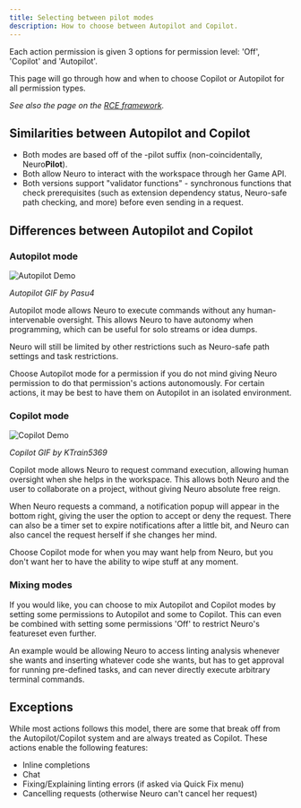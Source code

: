 ```yaml
---
title: Selecting between pilot modes
description: How to choose between Autopilot and Copilot.
---
```


Each action permission is given 3 options for permission level: 'Off', 'Copilot' and 'Autopilot'.

This page will go through how and when to choose Copilot or Autopilot for all permission types.

*See also the page on the [RCE framework](/neuropilot/reference/rce).*

## Similarities between Autopilot and Copilot

- Both modes are based off of the -pilot suffix (non-coincidentally, Neuro**Pilot**).
- Both allow Neuro to interact with the workspace through her Game API.
- Both versions support "validator functions" - synchronous functions that check prerequisites (such as extension dependency status, Neuro-safe path checking, and more) before even sending in a request.

## Differences between Autopilot and Copilot

### Autopilot mode

![Autopilot Demo](/neuropilot/demo-autopilot.gif)

*Autopilot GIF by Pasu4*

Autopilot mode allows Neuro to execute commands without any human-intervenable oversight. This allows Neuro to have autonomy when programming, which can be useful for solo streams or idea dumps.

Neuro will still be limited by other restrictions such as Neuro-safe path settings and task restrictions.

Choose Autopilot mode for a permission if you do not mind giving Neuro permission to do that permission's actions autonomously. For certain actions, it may be best to have them on Autopilot in an isolated environment.

### Copilot mode

![Copilot Demo](/neuropilot/demo-copilot.gif)

*Copilot GIF by KTrain5369*

Copilot mode allows Neuro to request command execution, allowing human oversight when she helps in the workspace. This allows both Neuro and the user to collaborate on a project, without giving Neuro absolute free reign.

When Neuro requests a command, a notification popup will appear in the bottom right, giving the user the option to accept or deny the request. There can also be a timer set to expire notifications after a little bit, and Neuro can also cancel the request herself if she changes her mind.

Choose Copilot mode for when you may want help from Neuro, but you don't want her to have the ability to wipe stuff at any moment.

### Mixing modes

If you would like, you can choose to mix Autopilot and Copilot modes by setting some permissions to Autopilot and some to Copilot.
This can even be combined with setting some permissions 'Off' to restrict Neuro's featureset even further.

An example would be allowing Neuro to access linting analysis whenever she wants and inserting whatever code she wants, but has to get approval for running pre-defined tasks, and can never directly execute arbitrary terminal commands.

## Exceptions

While most actions follows this model, there are some that break off from the Autopilot/Copilot system and are always treated as Copilot.
These actions enable the following features:

- Inline completions
- Chat
- Fixing/Explaining linting errors (if asked via Quick Fix menu)
- Cancelling requests (otherwise Neuro can't cancel her request)